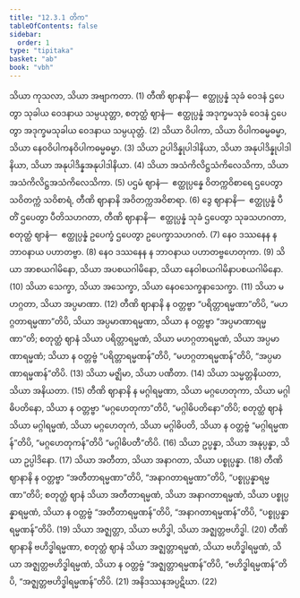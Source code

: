 ```yaml
---
title: "12.3.1 တိက"
tableOfContents: false
sidebar:
  order: 1
type: "tipitaka"
basket: "ab"
book: "vbh"
---
```



<DynamicBreadcrumb />

<Division number="640" book="vbh" e="ch" v="30" p="281">

<Paragraph number="1907" book="vbh">
သိယာ ကုသလာ, သိယာ အဗျာကတာ. (1)
</Paragraph>

<Paragraph number="1908" book="vbh">
တီဏိ ဈာနာနိ—  ဧတ္ထုပ္ပန္နံ သုခံ ဝေဒနံ ဌပေတွာ သုခါယ ဝေဒနာယ သမ္ပယုတ္တာ, စတုတ္ထံ ဈာနံ—  ဧတ္ထုပ္ပန္နံ အဒုက္ခမသုခံ ဝေဒနံ ဌပေတွာ အဒုက္ခမသုခါယ ဝေဒနာယ သမ္ပယုတ္တံ. (2)
</Paragraph>

<Paragraph number="1909" book="vbh">
သိယာ ဝိပါကာ, သိယာ ဝိပါကဓမ္မဓမ္မာ, သိယာ နေဝဝိပါကနဝိပါကဓမ္မဓမ္မာ. (3)
</Paragraph>

<Paragraph number="1910" book="vbh">
သိယာ ဥပါဒိန္နုပါဒါနိယာ, သိယာ အနုပါဒိန္နုပါဒါနိယာ, သိယာ အနုပါဒိန္နအနုပါဒါနိယာ. (4)
</Paragraph>

<Paragraph number="1911" book="vbh">
သိယာ အသံကိလိဋ္ဌသံကိလေသိကာ, သိယာ အသံကိလိဋ္ဌအသံကိလေသိကာ. (5)
</Paragraph>

<Paragraph number="1912" book="vbh">
ပဌမံ ဈာနံ—  ဧတ္ထုပ္ပန္နေ ဝိတက္ကဝိစာရေ ဌပေတွာ သဝိတက္ကံ သဝိစာရံ, တီဏိ ဈာနာနိ အဝိတက္ကအဝိစာရာ. (6)
</Paragraph>

<Paragraph number="1913" book="vbh">
ဒွေ ဈာနာနိ—  ဧတ္ထုပ္ပန္နံ ပီတိံ ဌပေတွာ ပီတိသဟဂတာ, တီဏိ ဈာနာနိ—  ဧတ္ထုပ္ပန္နံ သုခံ ဌပေတွာ သုခသဟဂတာ, စတုတ္ထံ ဈာနံ—  ဧတ္ထုပ္ပန္နံ ဥပေက္ခံ ဌပေတွာ ဥပေက္ခာသဟဂတံ. (7)
</Paragraph>

<Paragraph number="1914" book="vbh">
နေဝ ဒဿနေန န ဘာဝနာယ ပဟာတဗ္ဗာ. (8)
</Paragraph>

<Paragraph number="1915" book="vbh">
နေဝ ဒဿနေန န ဘာဝနာယ ပဟာတဗ္ဗဟေတုကာ. (9)
</Paragraph>

<Paragraph number="1916" book="vbh">
သိယာ အာစယဂါမိနော, သိယာ အပစယဂါမိနော, သိယာ နေဝါစယဂါမိနာပစယဂါမိနော. (10)
</Paragraph>

<Paragraph number="1917" book="vbh">
သိယာ သေက္ခာ, သိယာ အသေက္ခာ, သိယာ နေဝသေက္ခနာသေက္ခာ. (11)
</Paragraph>

<Paragraph number="1918" book="vbh">
သိယာ မဟဂ္ဂတာ, သိယာ အပ္ပမာဏာ. (12)
</Paragraph>

<Paragraph number="1919" book="vbh">
တီဏိ ဈာနာနိ န ဝတ္တဗ္ဗာ “ပရိတ္တာရမ္မဏာ”တိပိ, “မဟဂ္ဂတာရမ္မဏာ”တိပိ, သိယာ အပ္ပမာဏာရမ္မဏာ, သိယာ န ဝတ္တဗ္ဗာ “အပ္ပမာဏာရမ္မဏာ”တိ; စတုတ္ထံ ဈာနံ သိယာ ပရိတ္တာရမ္မဏံ, သိယာ မဟဂ္ဂတာရမ္မဏံ, သိယာ အပ္ပမာဏာရမ္မဏံ; သိယာ န ဝတ္တဗ္ဗံ “ပရိတ္တာရမ္မဏန်”တိပိ, “မဟဂ္ဂတာရမ္မဏန်”တိပိ, “အပ္ပမာဏာရမ္မဏန်”တိပိ. (13)
</Paragraph>

<Paragraph number="1920" book="vbh">
သိယာ မဇ္ဈိမာ, သိယာ ပဏီတာ. (14)
</Paragraph>

<Paragraph number="1921" book="vbh">
သိယာ သမ္မတ္တနိယတာ, သိယာ အနိယတာ. (15)
</Paragraph>

<Paragraph number="1922" book="vbh">
တီဏိ ဈာနာနိ န မဂ္ဂါရမ္မဏာ, သိယာ မဂ္ဂဟေတုကာ, သိယာ မဂ္ဂါဓိပတိနော, သိယာ န ဝတ္တဗ္ဗာ “မဂ္ဂဟေတုကာ”တိပိ, “မဂ္ဂါဓိပတိနော”တိပိ; စတုတ္ထံ ဈာနံ သိယာ မဂ္ဂါရမ္မဏံ, သိယာ မဂ္ဂဟေတုကံ, သိယာ မဂ္ဂါဓိပတိ, သိယာ န ဝတ္တဗ္ဗံ “မဂ္ဂါရမ္မဏန်”တိပိ, “မဂ္ဂဟေတုကန်”တိပိ “မဂ္ဂါဓိပတီ”တိပိ. (16)
</Paragraph>

<Paragraph number="1923" book="vbh">
သိယာ ဥပ္ပန္နာ, သိယာ အနုပ္ပန္နာ, သိယာ ဥပ္ပါဒိနော. (17)
</Paragraph>

<Paragraph number="1924" book="vbh">
သိယာ အတီတာ, သိယာ အနာဂတာ, သိယာ ပစ္စုပ္ပန္နာ. (18)
</Paragraph>

<Paragraph number="1925" book="vbh">
တီဏိ ဈာနာနိ န ဝတ္တဗ္ဗာ “အတီတာရမ္မဏာ”တိပိ, “အနာဂတာရမ္မဏာ”တိပိ, “ပစ္စုပ္ပန္နာရမ္မဏာ”တိပိ; စတုတ္ထံ ဈာနံ သိယာ အတီတာရမ္မဏံ, သိယာ အနာဂတာရမ္မဏံ, သိယာ ပစ္စုပ္ပန္နာရမ္မဏံ, သိယာ န ဝတ္တဗ္ဗံ “အတီတာရမ္မဏန်”တိပိ, “အနာဂတာရမ္မဏန်”တိပိ, “ပစ္စုပ္ပန္နာရမ္မဏန်”တိပိ. (19)
</Paragraph>

<Paragraph number="1926" book="vbh">
သိယာ အဇ္ဈတ္တာ, သိယာ ဗဟိဒ္ဓါ, သိယာ အဇ္ဈတ္တဗဟိဒ္ဓါ. (20)
</Paragraph>

<Paragraph number="1927" book="vbh">
တီဏိ ဈာနာနိ ဗဟိဒ္ဓါရမ္မဏာ, စတုတ္ထံ ဈာနံ သိယာ အဇ္ဈတ္တာရမ္မဏံ, သိယာ ဗဟိဒ္ဓါရမ္မဏံ, သိယာ အဇ္ဈတ္တဗဟိဒ္ဓါရမ္မဏံ, သိယာ န ဝတ္တဗ္ဗံ “အဇ္ဈတ္တာရမ္မဏန်”တိပိ, “ဗဟိဒ္ဓါရမ္မဏန်”တိပိ, “အဇ္ဈတ္တဗဟိဒ္ဓါရမ္မဏန်”တိပိ. (21)
</Paragraph>

<Paragraph number="1928" book="vbh">
အနိဒဿနအပ္ပဋိဃာ. (22)
</Paragraph>
</Division>